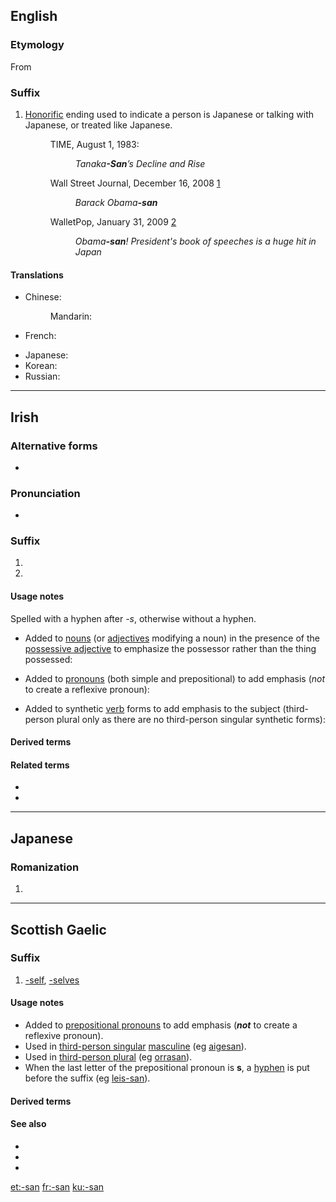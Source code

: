 {{also|Appendix:Variations of "san"}}
==English==

===Etymology===
From {{der|en|ja|さん||tr=san}}

===Suffix===
{{en-suffix}}

# [[honorific|Honorific]] ending used to indicate a person is Japanese or talking with Japanese, or treated like Japanese.
#: TIME, August 1, 1983:
#:: ''Tanaka'''-San'''’s Decline and Rise''
#: Wall Street Journal, December 16, 2008 [http://online.wsj.com/article/SB122938932478509075.html]
#:: ''Barack Obama'''-san'''''
#: WalletPop, January 31, 2009 [http://www.walletpop.com/blog/2009/01/31/obama-san-presidents-book-of-speeches-is-a-huge-hit-in-japan/]
#:: ''Obama'''-san'''! President's book of speeches is a huge hit in Japan''

====Translations====
{{trans-top|Japanese honorific ending}}
* Chinese:
*: Mandarin: {{t+|cmn|桑|tr=-sāng|sc=Hani}}
* French: {{t+|fr|-san}}
{{trans-mid}}
* Japanese: {{t+|ja|さん|tr=-san}}
* Korean: {{t+|ko|상|sc=Hang}}
* Russian: {{t|ru|-сан}}
{{trans-bottom}}

----

==Irish==

===Alternative forms===
* {{l|ga|-sean}} {{qualifier|used after palatalized consonants and front vowels}}

===Pronunciation===
* {{IPA|/sˠənˠ/|lang=ga}}

===Suffix===
{{head|ga|suffix}}

# {{non-gloss definition|emphatic suffix of the third-person singular masculine; used after velarized consonants and back vowels}}
# {{non-gloss definition|emphatic suffix of the third-person plural; used after velarized consonants and back vowels}}

====Usage notes====
Spelled with a hyphen after ''-s'', otherwise without a hyphen.
* Added to [[noun]]s (or [[adjective]]s modifying a noun) in the presence of the [[possessive adjective]] to emphasize the possessor rather than the thing possessed:
*: {{ux|ga|a mhadra'''san'''|''his'' dog|inline=1}}
*: {{ux|ga|a gcarr dearg'''san'''|''their'' red car|inline=1}}
* Added to [[pronoun]]s (both simple and prepositional) to add emphasis (''not'' to create a reflexive pronoun):
*: {{ux|ga|as'''-san'''|out of ''him''|inline=1}}
*: {{ux|ga|siad'''san''', iad'''san'''|''they'', ''them''|inline=1}}
* Added to synthetic [[verb]] forms to add emphasis to the subject (third-person plural only as there are no third-person singular synthetic forms):
*: {{ux|ga|chualadar'''san'''|''they'' heard|inline=1}}

====Derived terms====
{{suffixsee|ga}}

====Related terms====
* {{l|ga|-ne}}
* {{l|ga|-sa}}

----

==Japanese==

===Romanization===
{{ja-romaji}}

# {{ja-romanization of|さん}}

----

==Scottish Gaelic==

===Suffix===
{{head|gd|suffix}}

# [[-self]], [[-selves]] {{qualifier|emphatic}}

====Usage notes====
* Added to [[prepositional pronoun]]s to add emphasis ('''''not''''' to create a reflexive pronoun).
* Used in [[third-person singular]] [[masculine]] (eg [[aigesan]]).
* Used in [[third-person plural]] (eg [[orrasan]]).
* When the last letter of the prepositional pronoun is '''s''', a [[hyphen]] is put before the suffix (eg [[leis-san]]).

====Derived terms====
{{suffixsee|gd}}

====See also====
* {{l|gd|-e}}
* {{l|gd|-sa}}
* {{l|gd|-se}}

[[et:-san]]
[[fr:-san]]
[[ku:-san]]